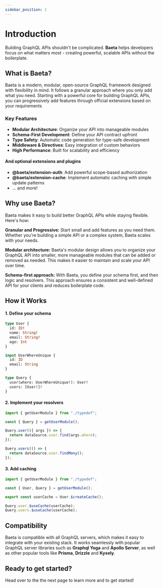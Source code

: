 ```yaml
---
sidebar_position: 1
---
```


# Introduction

Building GraphQL APIs shouldn't be complicated. **Baeta** helps developers focus on what matters most - creating powerful, scalable APIs without the boilerplate.

## What is Baeta?

Baeta is a modern, modular, open-source GraphQL framework designed with flexibility in mind. It follows a granular approach where you only add what you need. Starting with a powerful core for building GraphQL APIs, you can progressively add features through official extensions based on your requirements

### Key Features

- **Modular Architecture**: Organize your API into manageable modules
- **Schema-First Development**: Define your API contract upfront
- **Type Safety**: Automatic code generation for type-safe development
- **Middleware & Directives**: Easy integration of custom behaviors
- **High Performance**: Built for scalability and efficiency

#### And optional extensions and plugins

- **@baeta/extension-auth**: Add powerful scope-based authorization
- **@baeta/extension-cache**: Implement automatic caching with simple update patterns
- ... and more!

## Why use Baeta?

Baeta makes it easy to build better GraphQL APIs while staying flexible. Here's how:

**Granular and Progressive:** Start small and add features as you need them. Whether you're building a simple API or a complex system, Baeta scales with your needs.

**Modular architecture:** Baeta's modular design allows you to organize your GraphQL API into smaller, more manageable modules that can be added or removed as needed. This makes it easier to maintain and scale your API over time.

**Schema-first approach:** With Baeta, you define your schema first, and then logic and resolvers. This approach ensures a consistent and well-defined API for your clients and reduces boilerplate code.

## How it Works

#### 1. Define your schema

```graphql
type User {
  id: ID!
  name: String!
  email: String!
  age: Int
}

input UserWhereUnique {
  id: ID
  email: String
}

type Query {
  user(where: UserWhereUnique!): User!
  users: [User!]!
}
```

#### 2. Implement your resolvers

```typescript
import { getUserModule } from "./typedef";

const { Query } = getUserModule();

Query.user(({ args }) => {
  return dataSource.user.find(args.where);
});

Query.users(() => {
  return dataSource.user.findMany();
});
```

#### 3. Add caching

```typescript
import { getUserModule } from "./typedef";

const { User, Query } = getUserModule();

export const userCache = User.$createCache();

Query.user.$useCache(userCache);
Query.users.$useCache(userCache);
```

## Compatibility

Baeta is compatible with all GraphQL servers, which makes it easy to integrate with your existing stack. It works seamlessly with popular GraphQL server libraries such as **Graphql Yoga** and **Apollo Server**, as well as other popular tools like **Prisma**, **Drizzle** and **Kysely**.

## Ready to get started?

Head over to the the next page to learn more and to get started!
